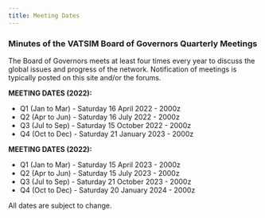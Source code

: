 ```yaml
---
title: Meeting Dates
---
```


### Minutes of the VATSIM Board of Governors Quarterly Meetings

The Board of Governors meets at least four times every year to discuss the global issues and progress of the network.
Notification of meetings is typically posted on this site and/or the forums.


**MEETING DATES (2022):**
* Q1 (Jan to Mar) - Saturday 16 April 2022 - 2000z
* Q2 (Apr to Jun) - Saturday 16 July 2022 - 2000z
* Q3 (Jul to Sep) - Saturday 15 October 2022 - 2000z
* Q4 (Oct to Dec) - Saturday 21 January 2023 - 2000z

**MEETING DATES (2022):**
* Q1 (Jan to Mar) - Saturday 15 April 2023 - 2000z
* Q2 (Apr to Jun) - Saturday 15 July 2023 - 2000z
* Q3 (Jul to Sep) - Saturday 21 October 2023 - 2000z
* Q4 (Oct to Dec) - Saturday 20 January 2024 - 2000z


All dates are subject to change.
